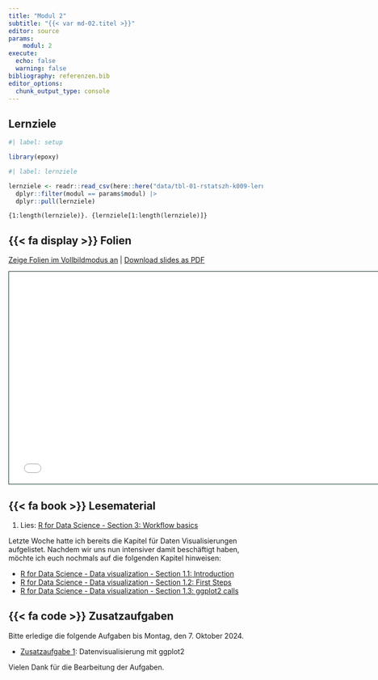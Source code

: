 ```yaml
---
title: "Modul 2"
subtitle: "{{< var md-02.titel >}}"
editor: source
params:
    modul: 2
execute: 
  echo: false
  warning: false
bibliography: referenzen.bib
editor_options: 
  chunk_output_type: console
---
```


## Lernziele

```r
#| label: setup

library(epoxy)
```

```r
#| label: lernziele

lernziele <- readr::read_csv(here::here("data/tbl-01-rstatszh-k009-lernziele.csv")) |> 
  dplyr::filter(modul == params$modul) |>
  dplyr::pull(lernziele)

```

```epoxy
{1:length(lernziele)}. {lernziele[1:length(lernziele)]}
```

## {{< fa display >}} Folien


[Zeige Folien im Vollbildmodus an](../folien/md-02-datenvisualisierung.html) | [Download slides as PDF](https://github.com/rstatszh-k009/website/raw/main/folien/md-02-datenvisualisierung.pdf)

```{=html}
<iframe class="slide-deck" src="../folien/md-02-datenvisualisierung.html" height="420" width="747" style="border: 1px solid #123233;"></iframe>
```


## {{< fa book >}} Lesematerial

1. Lies: [R for Data Science - Section 3: Workflow basics](https://r4ds.hadley.nz/workflow-basics)

Letzte Woche hatte ich bereits die Kapitel für Daten Visualisierungen aufgelistet. Nachdem wir uns nun intensiver damit beschäftigt haben, möchte ich euch nochmals auf die folgenden Kapitel hinweisen:

- [R for Data Science - Data visualization - Section 1.1: Introduction](https://r4ds.hadley.nz/data-visualize#introduction)
- [R for Data Science - Data visualization - Section 1.2: First Steps](https://r4ds.hadley.nz/data-visualize#first-steps)
- [R for Data Science - Data visualization - Section 1.3: ggplot2 calls](https://r4ds.hadley.nz/data-visualize#sec-ggplot2-calls) 

## {{< fa code >}} Zusatzaufgaben

Bitte erledige die folgende Aufgaben bis Montag, den 7. Oktober 2024. 

-   [Zusatzaufgabe 1](../zusatzaufgaben/md-02/za-02-01-datenvisualisierung.qmd): Datenvisualisierung mit ggplot2

Vielen Dank für die Bearbeitung der Aufgaben.
